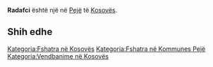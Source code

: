 {{Fshat në 
 | Emri                = Radafci
 | EmriAlt                = 
 | NAME_SHORT_FORM=      
 | NAME_GENERIC=      
 | NAME_SORT_NAME_RO=      RADAFCI
 | FULL_NAME_RO = Radafci
 | FULL_NAME_ND_RO=Radafci
 | SORT_NAME_RG=RADAFCI
 | FULL_NAME_RG=Radafci
 | FULL_NAME_ND_RG=Radafci
 | SRP_NAME_SHORT_FORM=      
 | SRP_NAME_GENERIC=      
 | SRP_NAME_SORT_NAME_RO=      
 | SRP_FULL_NAME_RO = 
 | SRP_FULL_NAME_ND_RO=
 | SRP_SORT_NAME_RG=
 | SRP_FULL_NAME_RG=
 | SRP_FULL_NAME_ND_RG=
 | Emri (Rasa dhanore) = 
 | Figura              = 
 | Shteti              = Kosovo
 | Komuna              = Pejë
 | Kodi postar         = 
 | Sipërfaqja          = 

 | Popullsia           = 

 | Regj. i popullsisë  = 
 | Dend. e popullsisë  = 
 | Faqja zyrtare       = 
 <!--- Koordinatat ----> 
 | Gjerësia            = 42.736111
 | Gjatësia            = 20.322222
 | Lartësia            = 
}}
'''Radafci''' është një [[]] në [[Pejë]] të [[Kosovës]].

<!-- == Gjeografia == -->
<!-- == Historia == -->
<!-- == Demografia == -->
== Shih edhe ==
{{Komuna Pejë}}
{{Kosovo-Administrata-Cung}}

[[Kategoria:Fshatra në Kosovës]]
[[Kategoria:Fshatra në Kommunes Pejë]]
[[Kategoria:Vendbanime në Kosovës]]